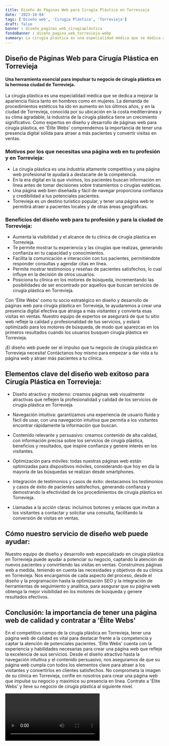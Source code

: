 ```yaml
---
title: Diseño de Páginas Web para Cirugía Plástica en Torrevieja
date: '2023-10-04'
tags: ['Diseño web', 'Cirugía Plástica', 'Torrevieja']
draft: false
banner : diseño_paginas_web_cirugíaplástica
fondoBanner : diseño_pagina_web_torrevieja.webp
summary: La cirugía plástica es una especialidad médica que se dedica a mejorar la apariencia física tanto en hombres como en mujeres. La demanda de procedimientos estéticos ha ido en aumento en los últimos años, y en la ciudad de Torrevieja, conocida por su ubicación en la costa mediterránea y su clima agradable, la industria de la cirugía plástica tiene un crecimiento significativo. Como expertos en diseño y desarrollo de páginas web para cirugía plástica, en 'Élite Webs' comprendemos la importancia de tener una presencia digital sólida para atraer a más pacientes y convertir visitas en ventas.
---
```


## **Diseño de Páginas Web para Cirugía Plástica en Torrevieja**

#### Una herramienta esencial para impulsar tu negocio de cirugía plástica en la hermosa ciudad de Torrevieja.

La cirugía plástica es una especialidad médica que se dedica a mejorar la apariencia física tanto en hombres como en mujeres. La demanda de procedimientos estéticos ha ido en aumento en los últimos años, y en la ciudad de Torrevieja, conocida por su ubicación en la costa mediterránea y su clima agradable, la industria de la cirugía plástica tiene un crecimiento significativo. Como expertos en diseño y desarrollo de páginas web para cirugía plástica, en 'Élite Webs' comprendemos la importancia de tener una presencia digital sólida para atraer a más pacientes y convertir visitas en ventas.

### **Motivos por los que necesitas una página web en tu profesión y en Torrevieja:**

- La cirugía plástica es una industria altamente competitiva y una página web profesional te ayudará a destacarte de la competencia.
- En la era digital en la que vivimos, los pacientes buscan información en línea antes de tomar decisiones sobre tratamientos o cirugías estéticas.
- Una página web bien diseñada y fácil de navegar proporciona confianza y credibilidad a tus potenciales pacientes.
- Torrevieja es un destino turístico popular, y tener una página web te permitirá atraer a pacientes locales y de otras áreas geográficas.

### **Beneficios del diseño web para tu profesión y para la ciudad de Torrevieja:**

- Aumenta la visibilidad y el alcance de tu clínica de cirugía plástica en Torrevieja.
- Te permite mostrar tu experiencia y las cirugías que realizas, generando confianza en tu capacidad y conocimientos.
- Facilita la comunicación e interacción con tus pacientes, permitiéndote responder consultas y agendar citas en línea.
- Permite mostrar testimonios y reseñas de pacientes satisfechos, lo cual influye en la decisión de otros usuarios.
- Posiciona tu clínica en los motores de búsqueda, incrementando las posibilidades de ser encontrado por aquellos que buscan servicios de cirugía plástica en Torrevieja.

Con 'Élite Webs' como tu socio estratégico en diseño y desarrollo de páginas web para cirugía plástica en Torrevieja, te ayudaremos a crear una presencia digital efectiva que atraiga a más visitantes y convierta esas visitas en ventas. Nuestro equipo de expertos se asegurará de que tu sitio web refleje la calidad y profesionalidad de tus servicios, y estará optimizado para los motores de búsqueda, de modo que aparezcas en los primeros resultados cuando los usuarios busquen cirugía plástica en Torrevieja.

¡El diseño web puede ser el impulso que tu negocio de cirugía plástica en Torrevieja necesita! Contáctanos hoy mismo para empezar a dar vida a tu página web y atraer más pacientes a tu clínica.

<GifSeo />

<Cta />

## Elementos clave del diseño web exitoso para Cirugía Plástica en Torrevieja:

- Diseño atractivo y moderno: creamos páginas web visualmente atractivas que reflejen la profesionalidad y calidad de los servicios de cirugía plástica en Torrevieja.

- Navegación intuitiva: garantizamos una experiencia de usuario fluida y fácil de usar, con una navegación intuitiva que permita a los visitantes encontrar rápidamente la información que buscan.

- Contenido relevante y persuasivo: creamos contenido de alta calidad, con información precisa sobre los servicios de cirugía plástica, beneficios y resultados, que inspire confianza y genere interés en los visitantes.

- Optimización para móviles: todas nuestras páginas web están optimizadas para dispositivos móviles, considerando que hoy en día la mayoría de las búsquedas se realizan desde smartphones.

- Integración de testimonios y casos de éxito: destacamos los testimonios y casos de éxito de pacientes satisfechos, generando confianza y demostrando la efectividad de los procedimientos de cirugía plástica en Torrevieja.

- Llamadas a la acción claras: incluimos botones y enlaces que invitan a los visitantes a contactar y solicitar una consulta, facilitando la conversión de visitas en ventas.

## Cómo nuestro servicio de diseño web puede ayudar:

Nuestro equipo de diseño y desarrollo web especializado en cirugía plástica en Torrevieja puede ayudar a potenciar su negocio, captando la atención de nuevos pacientes y convirtiendo las visitas en ventas. Construimos páginas web a medida, teniendo en cuenta las necesidades y objetivos de su clínica en Torrevieja. Nos encargamos de cada aspecto del proceso, desde el diseño y la programación hasta la optimización SEO y la integración de herramientas de seguimiento y analítica, para asegurar que su página web obtenga la mejor visibilidad en los motores de búsqueda y genere resultados efectivos.

## Conclusión: la importancia de tener una página web de calidad y contratar a 'Élite Webs'

En el competitivo campo de la cirugía plástica en Torrevieja, tener una página web de calidad es vital para destacar frente a la competencia y captar la atención de potenciales pacientes. 'Élite Webs' cuenta con la experiencia y habilidades necesarias para crear una página web que refleje la excelencia de sus servicios. Desde el diseño atractivo hasta la navegación intuitiva y el contenido persuasivo, nos aseguramos de que su página web cumpla con todos los elementos clave para atraer a los visitantes y convertirlos en clientes satisfechos. No comprometa la imagen de su clínica en Torrevieja, confíe en nosotros para crear una página web que impulse su negocio y maximice su presencia en línea. Contrate a 'Élite Webs' y lleve su negocio de cirugía plástica al siguiente nivel.

<Video />

<CtaBot job='Cirugía Plástica' city='Torrevieja'/>

<Gmaps query='Torrevieja+españa+maps' />